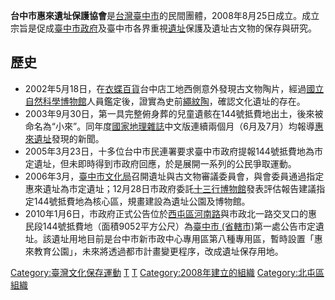 {{Unreferenced|time=2013-03-18T04:54:25+00:00 }}
'''台中市惠來遺址保護協會'''是[[台灣|台灣]][[臺中市|臺中市]]的民間團體，2008年8月25日成立。成立宗旨是促成[[臺中市政府|臺中市政府]]及臺中市各界重視[[遺址|遺址]]保護及遺址古文物的保存與研究。

== 歷史 ==
*2002年5月18日，在[[衣蝶百貨|衣蝶百貨]]台中店工地西側意外發現古文物陶片，經過[[國立自然科學博物館|國立自然科學博物館]]人員鑑定後，證實為史前[[繩紋陶|繩紋陶]]，確認文化遺址的存在。
*2003年9月30日，第一具完整俯身葬的兒童遺骸在144號抵費地出土，後來被命名為“小來”。同年度[[國家地理雜誌|國家地理雜誌]]中文版連續兩個月（6月及7月）均報導[[惠來遺址|惠來遺址]]發現的新聞。
*2005年3月23日，十多位台中市民連署要求臺中市政府提報144號抵費地為市定遺址，但未即時得到市政府回應，於是展開一系列的公民爭取運動。
*2006年3月，[[臺中市文化局|臺中市文化局]]召開遺址與古文物審議委員會，與會委員通過指定惠來遺址為市定遺址；12月28日市政府委託[[十三行博物館|十三行博物館]]發表評估報告建議指定144號抵費地為核心區，規畫建設為遺址公園及博物館。
*2010年1月6日，市政府正式公告位於[[西屯區|西屯區]][[河南路_(台中市)|河南路]]與市政北一路交叉口的惠民段144號抵費地（面積9052平方公尺）為[[臺中市_(省轄市)|臺中市 (省轄市)]]第一處公告市定遺址。該遺址用地目前是台中市新市政中心專用區第八種專用區，暫時設置「惠來教育公園」，未來將透過都市計畫變更程序，改成遺址保存用地。

{{臺灣社會運動|文化保存}}

[[Category:臺灣文化保存運動|Category:臺灣文化保存運動]]
[[Category:臺灣協會|T]]
[[Category:2008年台灣建立|T]]
[[Category:2008年建立的組織|Category:2008年建立的組織]]
[[Category:北屯區組織|Category:北屯區組織]]